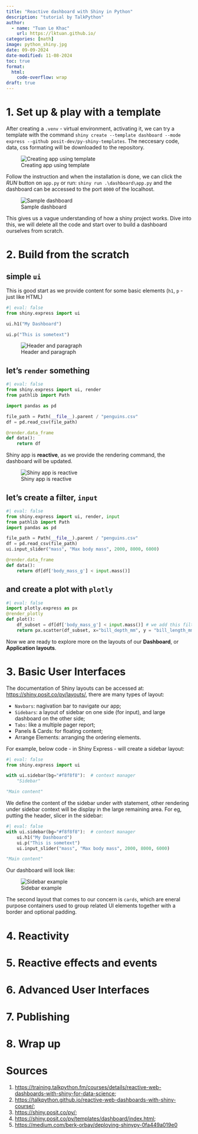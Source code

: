 ---
title: "Reactive dashboard with Shiny in Python"
description: "tutorial by TalkPython"
author:
  - name: "Tuan Le Khac"
    url: https://lktuan.github.io/
categories: [math] 
image: python_shiny.jpg
date: 09-09-2024
date-modified: 11-08-2024
toc: true
format:
  html:
    code-overflow: wrap
draft: true
---

# 1. Set up & play with a template

After creating a `.venv` - virtual environment, activating it, we can try a template with the command `shiny create --template dashboard --mode express --github posit-dev/py-shiny-templates`. The neccesary code, data, css formating will be downloaded to the repository.

![Creating app using template](shiny_create.png)

Follow the instruction and when the installation is done, we can click the *RUN* button on `app.py` or run: `shiny run .\dashboard\app.py` and the dashboard can be accessed to the port `8000` of the localhost. 

![Sample dashboard](sample_dashboard.png)

This gives us a vague understanding of how a shiny project works. Dive into this, we will delete all the code and start over to build a dashboard ourselves from scratch.

# 2. Build from the scratch

## simple `ui`

This is good start as we provide content for some basic elements (`h1`, `p` - just like HTML)

```{python}
#| eval: false
from shiny.express import ui

ui.h1("My Dashboard")

ui.p("This is sometext")

```

![Header and paragraph](ui_simple_elements.png)

## let's `render` something

```{python}
#| eval: false
from shiny.express import ui, render
from pathlib import Path

import pandas as pd

file_path = Path(__file__).parent / "penguins.csv"
df = pd.read_csv(file_path)

@render.data_frame
def data():    
    return df
```

Shiny app is **reactive**, as we provide the rendering command, the dashboard will be updated.

![Shiny app is reactive](ui_the_app_is_reactive.png)

## let's create a filter, `input`

```{python}
#| eval: false
from shiny.express import ui, render, input
from pathlib import Path
import pandas as pd

file_path = Path(__file__).parent / "penguins.csv"
df = pd.read_csv(file_path)
ui.input_slider("mass", "Max body mass", 2000, 8000, 6000)

@render.data_frame
def data():    
    return df[df['body_mass_g'] < input.mass()]
```

## and create a plot with `plotly`

```{python}
#| eval: false
import plotly.express as px
@render_plotly
def plot():
    df_subset = df[df['body_mass_g'] < input.mass()] # we add this filter to make sure this plot and the table above are presenting the same data
    return px.scatter(df_subset, x="bill_depth_mm", y = "bill_length_mm")
```

Now we are ready to explore more on the layouts of our **Dashboard**, or **Application layouts**.

# 3. Basic User Interfaces

The documentation of Shiny layouts can be accessed at: <https://shiny.posit.co/py/layouts/>, there are many types of layout:

- `Navbars`: nagivation bar to navigate our app;
- `Sidebars`: a layout of sidebar on one side (for input), and large dashboard on the other side;
- `Tabs`: like a multiple pager report;
- Panels & Cards: for floating content;
- Arrange Elements: arranging the ordering elements.

For example, below code - in Shiny Express - will create a sidebar layout:

```{python}
#| eval: false
from shiny.express import ui

with ui.sidebar(bg="#f8f8f8"):  # context manager
    "Sidebar"  

"Main content"  
```

We define the content of the sidebar under *with* statement, other rendering under sidebar context will be display in the large remaining area. For eg, putting the header, slicer in the sidebar:

```{python}
#| eval: false
with ui.sidebar(bg="#f8f8f8"):  # context manager
    ui.h1("My Dashboard")
    ui.p("This is sometext")
    ui.input_slider("mass", "Max body mass", 2000, 8000, 6000)

"Main content"
```

Our dashboard will look like: 

![Sidebar example](sidebar_example.png)

The second layout that comes to our concern is `cards`, which are eneral purpose containers used to group related UI elements together with a border and optional padding.

# 4. Reactivity

# 5. Reactive effects and events

# 6. Advanced User Interfaces

# 7. Publishing

# 8. Wrap up

# Sources

1. <https://training.talkpython.fm/courses/details/reactive-web-dashboards-with-shiny-for-data-science>;
2. <https://talkpython.github.io/reactive-web-dashboards-with-shiny-course/>;
3. <https://shiny.posit.co/py/>;
4. <https://shiny.posit.co/py/templates/dashboard/index.html>;
5. <https://medium.com/berk-orbay/deploying-shinypy-0fa449a019e0>